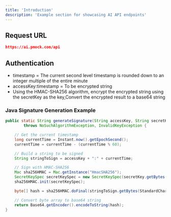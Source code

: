 ```yaml
---
title: 'Introduction'
description: 'Example section for showcasing AI API endpoints'
---
```


## Request URL
```json
https://ai.pmock.com/api
```

## Authentication
  * timestamp = The current second level timestamp is rounded down to an integer multiple of the entire minute
  * accessKey:timestamp = To be encrypted string
  * Using the HMAC-SHA256 algorithm, encrypt the encrypted string using the secretKey as the key,Convert the encrypted result to a base64 string

### Java Signature Generation Example

```java
public static String generateSignature(String accessKey, String secretKey)
        throws NoSuchAlgorithmException, InvalidKeyException {

    // Get the current timestamp
    long currentTime = Instant.now().getEpochSecond();
    currentTime = currentTime - (currentTime % 60);

    // Build a string to be signed
    String stringToSign = accessKey + ":" + currentTime;

    // Sign with HMAC-SHA256
    Mac sha256HMAC = Mac.getInstance("HmacSHA256");
    SecretKeySpec secretKeySpec = new SecretKeySpec(secretKey.getBytes(StandardCharsets.UTF_8), "HmacSHA256");
    sha256HMAC.init(secretKeySpec);

    byte[] hash = sha256HMAC.doFinal(stringToSign.getBytes(StandardCharsets.UTF_8));

    // Convert byte array to base64 string
    return Base64.getEncoder().encodeToString(hash);
}
```